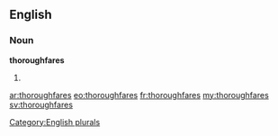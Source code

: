 ==English==

===Noun===
'''thoroughfares'''

# {{plural of|[[thoroughfare]]}}

[[Category:English plurals]]

[[ar:thoroughfares]]
[[eo:thoroughfares]]
[[fr:thoroughfares]]
[[my:thoroughfares]]
[[sv:thoroughfares]]